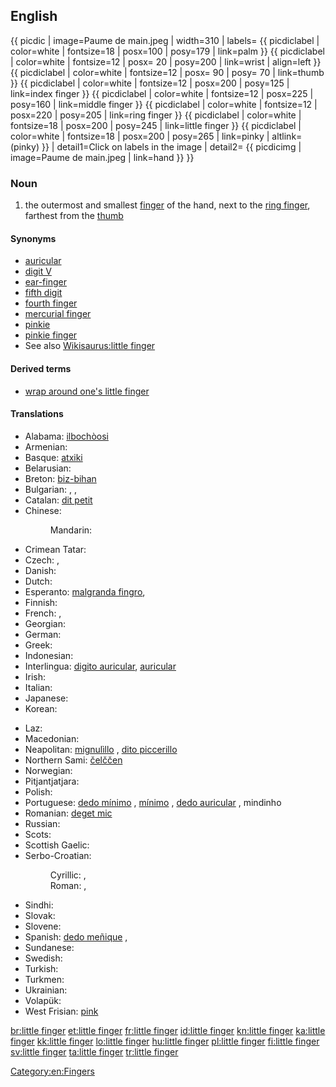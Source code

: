 ==English==
{{ picdic
| image=Paume de main.jpeg
| width=310
| labels=
{{ picdiclabel | color=white | fontsize=18 | posx=100 | posy=179 | link=palm }}
{{ picdiclabel | color=white | fontsize=12 | posx= 20 | posy=200 | link=wrist | align=left }}
{{ picdiclabel | color=white | fontsize=12 | posx= 90 | posy= 70 | link=thumb }}
{{ picdiclabel | color=white | fontsize=12 | posx=200 | posy=125 | link=index finger }}
{{ picdiclabel | color=white | fontsize=12 | posx=225 | posy=160 | link=middle finger }}
{{ picdiclabel | color=white | fontsize=12 | posx=220 | posy=205 | link=ring finger }}
{{ picdiclabel | color=white | fontsize=18 | posx=200 | posy=245 | link=little finger }}
{{ picdiclabel | color=white | fontsize=18 | posx=200 | posy=265 | link=pinky | altlink=(pinky) }}
| detail1=Click on labels in the image
| detail2=
{{ picdicimg | image=Paume de main.jpeg | link=hand }}
}}

===Noun===
{{en-noun|sg=[[little]] [[finger]]}}

# the outermost and smallest [[finger]] of the hand, next to the [[ring finger]], farthest from the [[thumb]]

====Synonyms====
* [[auricular]]
* [[digit V]]
* [[ear-finger]]
* [[fifth digit]]
* [[fourth finger]]
* [[mercurial finger]]
* [[pinkie]]
* [[pinkie finger]]
* See also [[Wikisaurus:little finger]]

====Derived terms====
* [[wrap around one's little finger]]

====Translations====
{{trans-top|outermost and smallest finger of the hand}}
* Alabama: [[ilbochòosi]]
* Armenian: {{t|hy|ճկույթ|tr=č̣kuyt'|sc=Armn}}
* Basque: [[atxiki]]
* Belarusian: {{t|be|мезенец|m|tr=mjezjenjec|sc=Cyrl}}
* Breton: [[biz-bihan]] {{m}}
* Bulgarian: {{t|bg|кутре|n|tr=kútre|sc=Cyrl}}, {{t|bg|малък пръст|m|tr=málǎk prǎst|sc=Cyrl}}, {{t|bg|малешка|f|tr=maléška|sc=Cyrl}}
* Catalan: [[dit petit]] {{m}}
* Chinese:
*: Mandarin: {{t+|cmn|小指|tr=xiǎozhǐ|sc=Hani}}
* Crimean Tatar: {{tø|crh|kiçik parmaq}}
* Czech: {{t+|cs|malík|m}}, {{t+|cs|malíček|m}}
* Danish: {{t-|da|lillefinger}}
* Dutch: {{t+|nl|pink|m}}
* Esperanto: [[malgranda fingro]], {{t-|eo|etfingro}}
* Finnish: {{t+|fi|pikkusormi}}
* French: {{t+|fr|petit doigt|m}}, {{t+|fr|auriculaire|m}}
* Georgian: {{t-|ka|ნეკი|tr=neki|sc=Geor|xs=Georgian}}
* German: {{t+|de|kleiner Finger|m}}
* Greek: {{t+|el|μικρός|m|tr=mikrós}}
* Indonesian: {{t+|id|jari kelingking|xs=Indonesian}}
* Interlingua: [[digito auricular]], [[auricular]]
* Irish: {{t-|ga|méar bheag|f|xs=Irish}}
* Italian: {{t+|it|mignolo|m}}
* Japanese: {{t|ja|小指|tr=こゆび, koyubi|sc=Jpan}}
* Korean: {{t|ko|새끼손가락|tr=saekki-songarak|sc=Kore}}
{{trans-mid}}
* Laz: {{tø|lzz|წულუ კითი|tr=culu kiti|sc=Geor}}
* Macedonian: {{t-|mk|мал прст|m|tr=mal p'rst}}
* Neapolitan: [[mignulìllo]] {{m}}, [[dito piccerillo]] {{m}}
* Northern Sami: [[čelččen]]
* Norwegian: {{t-|no|lillefinger|m}}
* Pitjantjatjara: {{unicode|[[maṟa ngaḻi]]}}
* Polish: {{t|pl|palec mały|m}}
* Portuguese: [[dedo mínimo]] {{m}}, [[mínimo]] {{m}}, [[dedo auricular]] {{m}}, mindinho {{m}} {{qualifier|Brazil}}
* Romanian: [[deget mic]] {{n}}
* Russian: {{t+|ru|мизинец|m|tr=mizínec}}
* Scots: {{tø|sco|pinkie|xs=Scots}}
* Scottish Gaelic: {{t-|gd|lùdag|f|xs=Scottish Gaelic}}
* Serbo-Croatian:
*: Cyrillic: {{t-|sh|мали прст|m}}, {{t-|sh|малић|m}}
*: Roman: {{t-|sh|mali prst|m}}, {{t-|sh|malić|m}}
* Sindhi: {{sd-Arab|[[چِيچَ]]}} {{f}}
* Slovak: {{t-|sk|malíček|m}}
* Slovene: {{t+|sl|mezinec|m}}
* Spanish: [[dedo meñique]] {{m}},  {{t+|es|meñique|m}}
* Sundanese: {{t-|su|cingir|xs=Sundanese}}
* Swedish: {{t+|sv|lillfinger}}
* Turkish: {{t+|tr|serçe parmağı}}
* Turkmen: {{t-|tk|külembike}}
* Ukrainian: {{t|uk|мізинець|m|tr=mizýnecʹ|sc=Cyrl}}
* Volapük: {{t+|vo|rikül}}
* West Frisian: [[pink]]
{{trans-bottom}}

[[Category:en:Fingers]]

[[br:little finger]]
[[et:little finger]]
[[fr:little finger]]
[[id:little finger]]
[[kn:little finger]]
[[ka:little finger]]
[[kk:little finger]]
[[lo:little finger]]
[[hu:little finger]]
[[pl:little finger]]
[[fi:little finger]]
[[sv:little finger]]
[[ta:little finger]]
[[tr:little finger]]